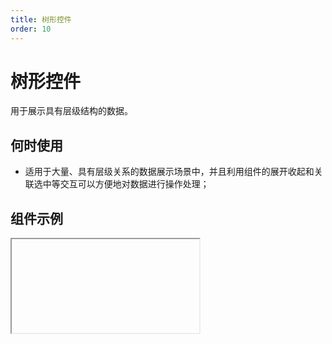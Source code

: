 ```yaml
---
title: 树形控件
order: 10
---
```


# 树形控件

用于展示具有层级结构的数据。

## 何时使用

- 适用于大量、具有层级关系的数据展示场景中，并且利用组件的展开收起和关联选中等交互可以方便地对数据进行操作处理；

## 组件示例


<Iframe url="https://www.aliwork.com/developer/tree-v2?isRenderNav=false" />

## 组件属性


<AttrTable
  dataSource={[
    {
      attr: '数据',
      code: 'dataSource',
      type: 'Array',
      demo: '[{"key":"0-0", "label":"0-0", "children":[{"key":"0-0-0", "label":"0-0-0", "children":[{"key":"0-0-0-0", "label":"0-0-0-0", "children":[{"key":"0-0-0-0-0", "label":"0-0-0-0-0"}]}, {"key":"0-0-0-1", "label":"0-0-0-1"}]}, {"key":"0-0-1", "label":"0-0-1", "children":[{"key":"0-0-1-0", "label":"0-0-1-0"}, {"key":"0-0-1-1", "label":"0-0-1-1"}]}]}]',
      dafault: '',
      desc: 'JSON 数组',
    },
    {
      attr: '显示线',
      code: 'showLine',
      type: 'Bool',
      demo: 'false',
      dafault: '',
      desc: '',
    },
    {
      attr: '多选',
      code: 'multiple',
      type: 'Bool',
      demo: 'false',
      dafault: '',
      desc: '',
    },
    {
      attr: '支持编辑',
      code: 'editable',
      type: 'Bool',
      demo: 'false',
      dafault: '',
      desc: '',
    },
    {
      attr: '支持拖拽',
      code: 'draggable',
      type: 'Bool',
      demo: 'false',
      dafault: '',
      desc: '',
    },
    {
      attr: '默认展开',
      code: 'defaultExpandAll',
      type: 'Bool',
      demo: 'false',
      dafault: '',
      desc: '',
    },
    {
      attr: '默认展开节点数组',
      code: 'defaultExpandedKeys',
      type: 'Array',
      demo: '[] ',
      dafault: '',
      desc: '',
    },
    {
      attr: '支持选中',
      code: 'selectable',
      type: 'Bool',
      demo: 'true',
      dafault: ' ',
      desc: '',
    },
    {
      attr: '默认选中节点',
      code: 'checkedKeys',
      type: 'Array',
      demo: '[]',
      dafault: '',
      desc: '',
    },
    {
      attr: '复选框',
      code: 'checkable',
      type: 'Bool',
      demo: 'false',
      dafault: '',
      desc: '',
    },
    {
      attr: '默认勾选节点',
      code: 'checkedKeys',
      type: 'Array',
      demo: '[]',
      dafault: '',
      desc: '',
    },
    {
      attr: '复选框完全受控',
      code: 'checkStrictly',
      type: 'Bool',
      demo: 'false',
      dafault: '',
      desc: '',
    },
    {
      attr: '定义选中时回填的方式',
      code: 'checkStrictly',
      type: 'String',
      demo: "'parent' ",
      dafault: '',
      desc: '',
    },
    {
      attr: '开启异步加载',
      code: 'isLoadData',
      type: 'Bool',
      demo: 'false',
      dafault: '',
      desc: '',
    },
    {
      attr: 'loadData 函数 ',
      code: 'loadData',
      type: 'String',
      demo: 'function loadData(data){ return new Promise((resolve) => { resolve(); })} ',
      dafault: '',
      desc: '',
    },
    {
      attr: '节点是否占满剩余空间',
      code: 'isLabelBlock',
      type: 'Bool',
      demo: 'false',
      dafault: '',
      desc: '',
    },
    {
      attr: '节点是否占满一行',
      code: 'isNodeBlock',
      type: 'Bool',
      demo: 'false',
      dafault: '',
      desc: '',
    },
    {
      attr: '选中或取消选中节点时',
      code: 'onSelect',
      type: 'Func',
      demo: "function(ctx, selectedKeys, extra) { console.log('选中或取消选中节点时'); }",
      dafault: '',
      desc: '',
    },
    {
      attr: '勾选或取消勾选复选框时',
      code: 'onCheck',
      type: 'Func',
      demo: "function(ctx, checkedKeys, extra) { console.log('勾选或取消勾选复选框时'); } ",
      dafault: '',
      desc: '',
    },
    {
      attr: '展开收起节点时',
      code: 'onExpand',
      type: 'Func',
      demo: "function(ctx, expandedKeys, extra) { console.log('展开收起节点时'); }",
      dafault: '',
      desc: '',
    },
    {
      attr: '编辑节点内容完成时',
      code: 'onEditFinish',
      type: 'Func',
      demo: "function(ctx, key, label, node) { console.log('编辑节点内容完成时'); }",
      dafault: '',
      desc: '',
    },
    {
      attr: '开始拖拽节点时',
      code: 'onDragStart',
      type: 'Func',
      demo: "function(ctx, info) { console.log('开始拖拽节点时'); } ",
      dafault: '',
      desc: '',
    },
    {
      attr: '拖拽节点进入目标时',
      code: 'onDragEnter',
      type: 'Func',
      demo: "function(ctx, info) { console.log('拖拽节点进入目标时'); } ",
      dafault: '',
      desc: '',
    },
    {
      attr: '拖拽节点在目标节点上移动时',
      code: 'onDragOver',
      type: 'Func',
      demo: "function(ctx, info) { console.log('拖拽节点在目标节点上移动时'); } ",
      dafault: '',
      desc: '',
    },
    {
      attr: '拖拽节点离开目标节点时',
      code: 'onDragLeave',
      type: 'Func',
      demo: "function(ctx, info) { console.log('拖拽节点离开目标节点时'); } ",
      dafault: '',
      desc: '',
    },
    {
      attr: '拖拽结束时',
      code: 'onDragEnd',
      type: 'Func',
      demo: "function(ctx, info) { console.log('拖拽结束时'); } ",
      dafault: '',
      desc: '',
    },
    {
      attr: '拖拽节点放入目标节点内或前后时',
      code: 'onDrop',
      type: 'Func',
      demo: "function(ctx, info) { console.log('拖拽节点放入目标节点内或前后时'); }  ",
      dafault: '',
      desc: '',
    },
    {
      attr: '节点是否可被作为目标节点',
      code: 'canDrop',
      type: 'Func',
      demo: "function(ctx, info) { console.log('节点是否可被作为目标节点'); }",
      dafault: '',
      desc: '',
    },
  ]}
/>
